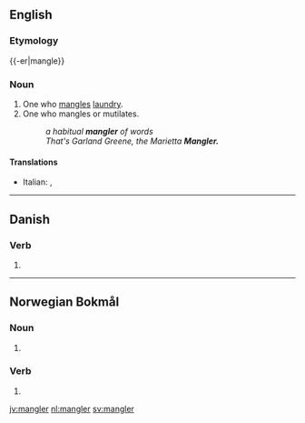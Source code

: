 ==English==

===Etymology===
{{-er|mangle}}

===Noun===
{{en-noun}}

# One who [[mangle]]s [[laundry]].
# One who mangles or mutilates.
#: ''a habitual '''mangler''' of words''
#: ''That's Garland Greene, the Marietta '''Mangler.''' ''
====Translations====
{{trans-top|person who mangles laundry}}
* Italian: {{t|it|manganatore|m}}, {{t|it|manganatrice|f}}
{{trans-mid}}
{{trans-bottom}}

----

==Danish==

===Verb===
{{head|da|verb form}}

# {{present tense of|mangle|lang=da}}

----

==Norwegian Bokmål==

===Noun===
{{head|nb|noun form|g=m}}

# {{inflection of|mangel||indefinite|p|lang=nb}}

===Verb===
{{head|nb|verb form}}

# {{form of|present tense|mangle|lang=nb}}

[[jv:mangler]]
[[nl:mangler]]
[[sv:mangler]]